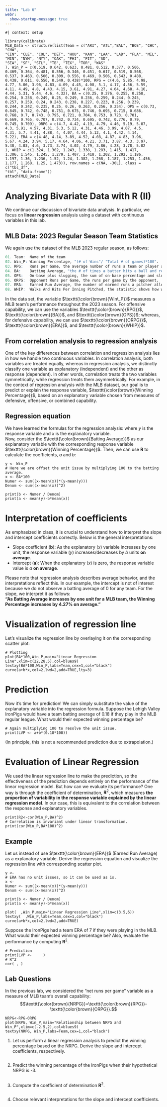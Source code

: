 ```yaml
---
title: "Lab 6"
webr:
  show-startup-message: true
---
```


```webr-r
#| context: setup

library(calibrate)
MLB_Data <- structure(list(Team = c("ARI", "ATL","BAL", "BOS", "CHC", "CHW", 
"CIN", "CLE", "COL", "DET", "HOU", "KAN", "LAA", "LAD", "FLA", "MIL", 
"MIN", "NYM", "NYY", "OAK", "PHI", "PIT", "SD", 
"SEA", "SF", "STL", "TB", "TEX", "TOR", "WAS"
), Win_P = c(0.519, 0.642, 0.623, 0.481, 0.512, 0.377, 0.506, 
0.469, 0.364, 0.481, 0.556, 0.346, 0.451, 0.617, 0.519, 0.568, 
0.537, 0.463, 0.506, 0.309, 0.556, 0.469, 0.506, 0.543, 0.488, 
0.438, 0.611, 0.556, 0.549, 0.438)*100, RPG = c(4.6, 5.85, 4.98, 
4.77, 5.06, 3.96, 4.83, 4.09, 4.45, 4.08, 5.1, 4.17, 4.56, 5.59, 
4.11, 4.49, 4.8, 4.43, 4.15, 3.61, 4.91, 4.27, 4.64, 4.68, 4.16, 
4.44, 5.31, 5.44, 4.6, 4.32), BA = c(0.25, 0.276, 0.255, 0.258, 
0.254, 0.238, 0.249, 0.25, 0.249, 0.236, 0.259, 0.244, 0.245, 
0.257, 0.259, 0.24, 0.243, 0.238, 0.227, 0.223, 0.256, 0.239, 
0.244, 0.242, 0.235, 0.25, 0.26, 0.263, 0.256, 0.254), OPS = c(0.73, 
0.845, 0.742, 0.748, 0.751, 0.675, 0.746, 0.695, 0.715, 0.686, 
0.768, 0.7, 0.743, 0.795, 0.721, 0.704, 0.753, 0.723, 0.701, 
0.669, 0.765, 0.707, 0.742, 0.734, 0.695, 0.742, 0.776, 0.79, 
0.745, 0.709), ORPG = c(4.7, 4.42, 4.19, 4.79, 4.46, 5.19, 5.07, 
4.3, 5.91, 4.57, 4.31, 5.3, 5.12, 4.31, 4.46, 3.99, 4.07, 4.5, 
4.31, 5.7, 4.41, 4.88, 4, 4.07, 4.44, 5.12, 4.1, 4.42, 4.14, 
5.22), ERA = c(4.48, 4.14, 3.89, 4.52, 4.08, 4.87, 4.83, 3.96, 
5.67, 4.24, 3.94, 5.17, 4.64, 4.06, 4.21, 3.71, 3.87, 4.3, 3.97, 
5.48, 4.03, 4.6, 3.73, 3.74, 4.02, 4.79, 3.86, 4.28, 3.78, 5.02
), WHIP = c(1.324, 1.302, 1.243, 1.338, 1.283, 1.415, 1.417, 
1.306, 1.545, 1.245, 1.279, 1.407, 1.418, 1.202, 1.292, 1.186, 
1.197, 1.36, 1.236, 1.52, 1.24, 1.382, 1.268, 1.187, 1.253, 1.456, 
1.177, 1.268, 1.25, 1.473)), row.names = c(NA, -30L), class = c("tbl_df", 
"tbl", "data.frame"))
attach(MLB_Data)
```

::: {.hidden}
\let\OldTexttt\texttt
\renewcommand{\txt}[1]{\OldTexttt{\color{brown}{#1}}}
:::


# Analyzing Bivariate Data with **R (II)**

We continue our discussion of bivariate data analysis. In particular, we focus on **linear regression** analysis using a dataset with continuous variables in this lab.

## MLB Data: 2023 Regular Season Team Statistics

We again use the dataset of the MLB 2023 regular season, as follows:

```r
01. Team:  Name of the team 
02. Win_P: Winning Percentage, "(# of Wins"/ "Total # of games)*100".
03. RPG:   Runs per Game, the average number of runs a team or player scores in each game. 
04. BA:    Batting Average, "the # of times a batter hits a ball and reaches the base"/"the # of at bats by a batter".   
05. OPS:   On-base plus slugging, the sum of on-base percentage and slugging percentage. 
06. ORPG:  Opponent Runs per Game, the runs per game by the opponent.   
07. ERA:   Earned Run Average, the number of earned runs a pitcher allows per nine innings.    
08. WHIP:  Walks And Hits Per Inning Pitched, the statistic shows how well a pitcher has kept runners off the basepaths, one of his main goals.

```

In the data set, the variable $\txt{Win\_P}$ measures a MLB team's performance throughout the 2023 season. For offensive capability, we can use the variables $\txt{RPG}$, $\txt{BA}$, and $\txt{OPS}$; whereas, for defensive capability, we can use $\txt{ORPG}$, $\txt{ERA}$, and $\txt{WHIP}$.

## From correlation analysis to regression analysis

One of the key differences between correlation and regression analysis lies in how we handle two continuous variables. In correlation analysis, both variables are treated equally, whereas in regression analysis, we distinctly classify one variable as explanatory (independent) and the other as response (dependent). In other words, correlation treats the two variables symmetrically, while regression treats them asymmetrically. For example, in the context of regression analysis with the MLB dataset, our goal is to predict or explain the response variable, $\txt{Winning Percentage}$, based on an explanatory variable chosen from measures of defensive, offensive, or combined capability.

## Regression equation

We have learned the formulas for the regression analysis: \begin{align*}
  \hat{y}\;=&\; a+bx;\\ \text{such that}&\begin{cases}
  b\;=& \frac{\sum_{i=1}^n (x_i-\bar{x})(y_i-\bar{y})}{\sum_{i=1}^n (x_i-\bar{x})^2};\\
  a\;=& \bar{y}-b\bar{x},\end{cases}
\end{align*} where $y$ is the response variable and $x$ is the explanatory variable.\
Now, consider the $\txt{Batting Average}$ as our explanatory variable with the corresponding response variable $\txt{Winning Percentage}$. Then, we can use $\textbf{R}$ to calculate the coefficients, *a* and *b*:

```webr-r
y <- Win_P 
# Here we are offset the unit issue by multiplying 100 to the batting average.
x <- BA*100
Numer <- sum((x-mean(x))*(y-mean(y)))
Denom <- sum((x-mean(x))^2)

print(b <- Numer / Denom)
print(a <- mean(y)-b*mean(x))
```

# Interpretation of coefficients

As emphasized in class, it is crucial to understand how to interpret the slope and intercept coefficients correctly. Below is the general interpretations:

-   Slope coefficient (**b**): As the explanatory ($x$) variable increases by one unit, the response variable ($y$) increases/decreases by $b$ units **on average**.
-   Intercept (**a**): When the explanatory ($x$) is zero, the response variable value is $a$ **on average**.

Please note that regression analysis describes average behavior, and the interpretations reflect this. In our example, the intercept is not of interest because we do not observe a batting average of 0 for any team. For the slope, we interpret it as follows:\
**"As Batting Average increases by one unit for a MLB team, the Winning Percentage increases by 4.27% on average."**

# Visualization of regression line

Let's visualize the regression line by overlaying it on the corresponding scatter plot:

```webr-r
# Plotting 
plot(BA*100,Win_P,main="Linear Regression Line",xlim=c(22,28.5),col=blues9)
textxy(BA*100,Win_P,labs=Team,cex=1,col="black")
curve(a+b*x,col=2,lwd=2,add=TRUE,lty=3)
```

# Prediction

Now it's time for prediction! We can simply substitute the value of the explanatory variable into the regression formula. Suppose the Lehigh Valley IronPigs would have a team batting average of 0.18 if they play in the MLB regular league. What would their expected winning percentage be?

```webr-r
# Again multiplying 100 to resolve the unit issue.
print(LVP <- a+b*(0.18*100))
```

(In principle, this is not a recommended prediction due to extrapolation.)

# Evaluation of Linear Regression

We used the linear regression line to make the prediction, so the effectiveness of the prediction depends entirely on the performance of the linear regression model. But how can we evaluate its performance? One way is through the coefficient of determination, $\textbf{R}^2$, which measures **the proportion of variability in the response variable explained by the linear regression model**. In our case, this is equivalent to the correlation between the response and explanatory variables.
```webr-r
print(R2<-cor(Win_P,BA)^2)
# Correlation is invariant under linear transformation.
print(cor(Win_P,BA*100)^2)
```




## Example

Let us instead of use $\txt{ERA}$ (Earned Run Average) as a explanatory variable. Derive the regression equation and visualize the regression line with corresponding scatter plot. 

```webr-r
y <- 
# ERA has no unit issues, so it can be used as is.
x <- 
Numer <- sum((x-mean(x))*(y-mean(y)))
Denom <- sum((x-mean(x))^2)

print(b <- Numer / Denom)
print(a <- mean(y)-b*mean(x))

plot(  ,Win_P,main="Linear Regression Line",xlim=c(3.5,6))
textxy(  ,Win_P,labs=Team,cex=1,col="black")
curve(a+b*x,col=2,lwd=2,add=TRUE)

```

Suppose the IronPigs had a team ERA of 7 if they were playing in the MLB. What would their expected winning percentage be? Also, evaluate the performance by computing $\textbf{R}^2$.

```webr-r
# Prediction
print(LVP <-     )
# R^2
cor( , )
```

## Lab Questions

In the previous lab, we considered the "net runs per game" variable as a measure of MLB team's overall capability:\
$$\txt{NRPG}=\txt{RPG}-\txt{ORPG}.$$

```webr-r
NRPG<-RPG-ORPG
plot(NRPG, Win_P,main="Relationship between NRPG and Win_P",xlim=c(-2.5,2),col=blues9)
textxy(NRPG, Win_P,labs=Team,cex=1,col="black")  
```

1.  Let us perform a linear regression analysis to predict the winning percentage based on the NRPG. Derive the slope and intercept coefficients, respectively.

```webr-r

  
```

2.  Predict the winning percentage of the IronPigs when their hypothetical NRPG is -3.

```webr-r

```

3.  Compute the coefficient of determination $\textbf{R}^2$. 

```webr-r

```

4.  Choose relevant interpretations for the slope and intercept coefficients.



